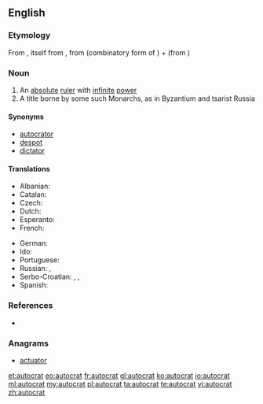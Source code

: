 ==English==

===Etymology===
From {{etyl|fr}} {{term|autocrate|lang=fr}}, itself from {{etyl|grc}} {{term|αὐτοκρατής||sovereign|tr=autokratēs|lang=grc}}, from {{term|αὐτο-||self|tr=auto-|lang=grc}} (combinatory form of {{term|αὐτός|lang=grc}}) + {{term|κρατία||rule|tr=kratia|lang=grc}} (from {{term|κράτος||strength, power|tr=kratos|lang=grc}})

===Noun===
{{en-noun}}

# An [[absolute]] [[ruler]] with [[infinite]] [[power]]
# A title borne by some such Monarchs, as in Byzantium and tsarist Russia

====Synonyms====
* [[autocrator]]
* [[despot]]
* [[dictator]]

====Translations====
{{trans-top|ruler with absolute power}}
* Albanian: {{t+|sq|autokrat|m}}
* Catalan: {{t-|ca|autòcrata|m|f}}
* Czech: {{t-|cs|samovládce|m}}
* Dutch: {{t+|nl|autocraat|m}}
* Esperanto: {{t-|eo|aŭtokrato}}
* French: {{t+|fr|autocrate|m}}
{{trans-mid}}
* German: {{t+|de|Autokrat|m}}
* Ido: {{t+|io|autokrato}}
* Portuguese: {{t+|pt|autocrata|m|f}}
* Russian: {{t+|ru|автократ|m|alt=автокра́т|tr=abtokrát}}, {{t+|ru|самодержец|m|alt=самодéржец|tr=samodéržec}}
* Serbo-Croatian: {{t-|sh|samodržac}}, {{t-|sh|samovladar}}, {{t-|sh|autokrat|m}}
* Spanish: {{t-|es|autócrata|m}}
{{trans-bottom}}

===References===
* {{R:Online Etymology Dictionary}}

===Anagrams===
* [[actuator#English|actuator]]

[[et:autocrat]]
[[eo:autocrat]]
[[fr:autocrat]]
[[gl:autocrat]]
[[ko:autocrat]]
[[io:autocrat]]
[[ml:autocrat]]
[[my:autocrat]]
[[pl:autocrat]]
[[ta:autocrat]]
[[te:autocrat]]
[[vi:autocrat]]
[[zh:autocrat]]